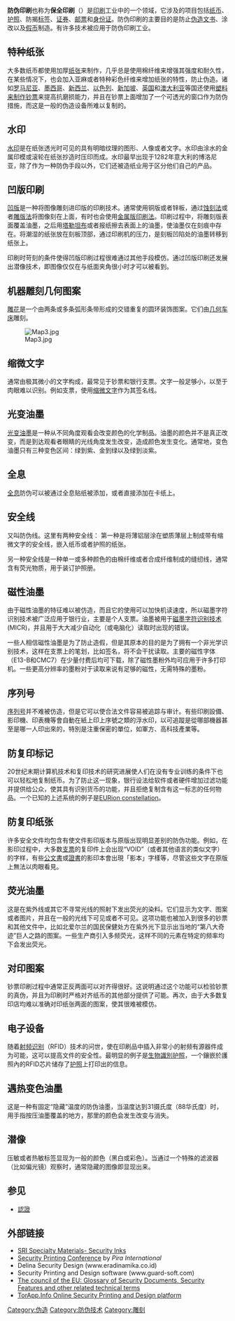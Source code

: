 {{Expand|date=2012年1月}}
'''防伪印刷'''也称为'''保全印刷'''（{{lang-en|Security printing}}）是[[印刷|印刷]]工业中的一个领域，它涉及的项目包括[[纸币|纸币]]、[[护照|护照]]、防揭[[标签|标签]]、[[证券|证券]]、[[邮票|邮票]]和[[身份证|身份证]]。防伪印刷的主要目的是防止[[伪造文书|伪造文书]]、涂改以及[[伪钞|假币]]制造。有许多技术被应用于防伪印刷工业。

== 特种纸张 ==
大多数纸币都使用加厚[[纸张|纸张]]来制作，几乎总是使用棉纤维来增强其强度和耐久性，在某些情况下，也会加入亚麻或者特种彩色纤维来增加纸张的特性，防止伪造。诸如[[罗马尼亚|罗马尼亚]]、[[墨西哥|墨西哥]]、[[新西兰|新西兰]]、[[以色列|以色列]]、[[新加坡|新加坡]]、[[英国|英国]]和[[澳大利亚|澳大利亚]]等国还使用[[塑质钞票|塑料来制作钞票]]来提高抗磨损能力，并且在钞票上面增加了一个可透光的窗口作为防伪措施，而这是一般的伪造设备所难以复制的。

== 水印 ==
[[水印|水印]]是在纸张透光时可见的具有明暗纹理的图形、人像或者文字。水印由涂水的金属印模或滚轮在纸张抄造时压印而成。水印最早出现于1282年意大利的博洛尼亚，除了作为一种防伪手段以外，它们还被造纸业用于区分他们自己的产品。

==凹版印刷==
[[凹版印刷|凹版]]是一种将图像雕刻进印版的印刷技术。通常使用铜版或者锌板，通过[[蚀刻|蚀刻法]]或者[[雕版|雕版法]]将图像刻在上面，有时也会使用[[金属版印刷法|金属版印刷法]]。印刷过程中，将雕刻版表面覆盖油墨，之后用[[塔勒坦布|塔勒坦布]]或者报纸擦去表面上的油墨，使油墨仅在刻痕中存在。将潮湿的纸张放在刻板顶部，通过印刷机的压力，是刻板凹陷处的油墨转移到纸张上。

印刷时苛刻的条件使得凹版印刷过程很难通过其他手段模仿。通过凹版印刷还发展出潜像技术，即图像仅仅在与纸面夹角很小时才可以被看到。

== 机器雕刻几何图案 ==
[[雕花|雕花]]是一个由两条或多条弧形条带形成的交错重复的圆环装饰图案。它们由[[几何车床|几何车床]]雕刻。

[[File:Map3.jpg|right]]

== 缩微文字 ==
通常由极其微小的文字构成，最常见于钞票和银行支票。文字一般足够小，以至于肉眼难以识别。例如支票，使用[[缩微文字|缩微文字]]作为其签名线。

== 光变油墨 ==
[[光变油墨|光变油墨]]是一种从不同角度观看会改变颜色的化学制品。油墨的颜色并不是真正改变，而是到达观看者眼睛的光线角度发生改变，造成颜色发生变化。通常地，变色油墨只有三种变色区间：绿到紫、金到绿以及绿到淡紫。

==全息==
{{Main|全息防伪}}
[[全息|全息]]防伪可以被通过全息贴纸被添加，或者直接添加在卡纸上。

== 安全线 ==
{{main|安全线}}
又叫防伪线。这里有两种安全线：
第一种是将薄铝层涂在塑质薄层上制成带有缩微文字的安全线，嵌入纸币或者护照的纸张。

另一种安全线是一种单一或多种颜色的由棉纤维或者合成纤维制成的缝纫线，通常含有荧光物质，用于装订护照册。

== 磁性油墨 ==
由于磁性油墨的特征难以被仿造，而且它的使用可以加快机读速度，所以磁墨字符识别技术被广泛应用于银行业，主要是个人支票。油墨被用于[[磁墨字符识别|磁墨字符识别技术]] (MICR)，并且用于大大减少自动化（或电脑化）读取时出现的错误。

一些人相信磁性油墨是为了防止造假，但是其原本的目的是为了拥有一个非光学识别技术，这样在支票上的笔划，比如签名，将不会干扰读取。主要的磁性字体（E13-B和CMC7）在少量付费后均可下载，除了磁性墨粉外均可应用于许多打印机。一些更高分辨率的墨粉对于读取来说有足够的磁性，无需特殊的墨粉。

==序列号 ==
[[序列号|序列号]]并不难被仿造，但是它可以使合法文件容易被追踪与审计。有些印刷設備、影印機、印表機等會自動在紙上印上序號之類的浮水印，以可追蹤是從哪部機器甚至是哪一人印出來的，特別是注重保密的單位，如軍方、高科技產業等。

==防复印标记 ==
20世纪末期计算机技术和复印技术的研究进展使人们在没有专业训练的条件下也可以轻松地复制纸币。为了防止这一现象，银行设法给软件或者硬件增加过滤功能并提供给公众，使其具有识别货币的功能，并且拒绝复制含有这一标志的任何物品。一个已知的上述系统的例子是[[EURion_constellation|EURion constellation]]。

==防复印纸张==
许多安全文件均包含有使文件影印版本与原版出现明显差别的防伪功能。例如，在影印过程中，大多数[[支票|支票]]的复印件上会出现“VOID”（或者其他语言的类似文字）的字样，有些[[公文書|公文書]]或[[證書|證書]]的影印本會出現「影本」字樣等，尽管这些文字在原版上無法以肉眼看見。

==荧光油墨==
{{Main|荧光油墨}}
这是在紫外线或其它不寻常光线的照射下发出荧光的染料。它们显示为文字、图案或者图片，并且在一般的光线下可见或者不可见。这项功能也被加入到很多的钞票和其他文件中，比如北爱尔兰的国民保健处方在紫外光下显示出当地的“第八大奇迹”巨人之路的图案。一些生产商引入多频荧光，这样不同的元素在特定的频率均下会发出荧光。

==对印图案==
钞票印刷过程中通常正反两面可以对齐得很好。这说明通过这个功能可以检验钞票的真伪，并且为印刷时严格对齐纸币的其他部分提供了可能。再次，由于大多数复印店均难以准确对印纸张两面的图案，使其很难被模仿。

== 电子设备 ==
随着[[射频识别|射频识别]]（RFID）技术的问世，使在印刷品中插入非常小的射频有源器件成为可能，这可以提高文件的安全性。最明显的例子是[[生物識別护照|生物識別护照]]，一个鑲嵌於護照內的RFID芯片储存了[[护照|护照]]上打印出的信息。

==遇热变色油墨==
这是一种有固定“隐藏”温度的防伪油墨，当温度达到31摄氏度（88华氏度）时，用手指按压油墨覆盖的地方，那里的颜色会发生改变与消失。

==潜像==
压敏或者热敏标签显现为一般的颜色（黑白或彩色）。当通过一个特殊的滤波器（比如偏光镜）观察时，通常隐藏的图像即显现出来。

==参见==
*[[認證|認證]]

==外部链接==
* [https://web.archive.org/web/20110907000353/http://www.sri-mat.com/security.html SRI Specialty Materials- Security Inks]
* [http://www.security-printing.com Security Printing Conference] {{Wayback|url=http://www.security-printing.com/ |date=20190702173812 }} by ''Pira International''
* Delina Security Design (www.eradinamika.co.id)
* Security Printing and Design software (www.guard-soft.com)
* [http://www.consilium.europa.eu/prado/EN/glossaryPopup.html The council of the EU: Glossary of Security Documents, Security Features and other related technical terms] {{Wayback|url=http://www.consilium.europa.eu/prado/EN/glossaryPopup.html |date=20110320025227 }}
* [https://archive.is/20121219080525/http://www.torapp.info/ TorApp.Info Online Security Printing and Design platform]

[[Category:伪造|Category:伪造]]
[[Category:防伪技术|Category:防伪技术]]
[[Category:雕刻|Category:雕刻]]